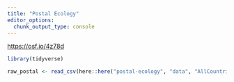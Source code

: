 ```yaml
---
title: "Postal Ecology"
editor_options: 
  chunk_output_type: console
---
```


<https://osf.io/4z78d>

```r
library(tidyverse)

raw_postal <- read_csv(here::here("postal-ecology", "data", "AllCountries_SRTM_ASTER.csv"))
```

